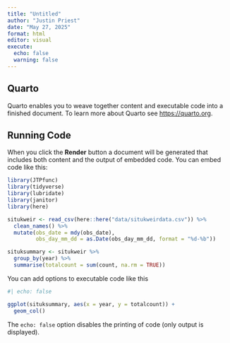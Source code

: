```yaml
---
title: "Untitled"
author: "Justin Priest"
date: "May 27, 2025"
format: html
editor: visual
execute:
  echo: false
  warning: false
---
```


## Quarto

Quarto enables you to weave together content and executable code into a finished document. To learn more about Quarto see <https://quarto.org>.

## Running Code

When you click the **Render** button a document will be generated that includes both content and the output of embedded code. You can embed code like this:

```r
library(JTPfunc)
library(tidyverse)
library(lubridate)
library(janitor)
library(here)

situkweir <- read_csv(here::here("data/situkweirdata.csv")) %>% 
  clean_names() %>%
  mutate(obs_date = mdy(obs_date),
         obs_day_mm_dd = as.Date(obs_day_mm_dd, format = "%d-%b"))

situksummary <- situkweir %>%
  group_by(year) %>%
  summarise(totalcount = sum(count, na.rm = TRUE))

```

You can add options to executable code like this

```r
#| echo: false

ggplot(situksummary, aes(x = year, y = totalcount)) +
  geom_col()

```

The `echo: false` option disables the printing of code (only output is displayed).
